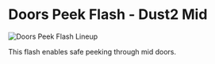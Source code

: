 # Doors Peek Flash - Dust2 Mid

![Doors Peek Flash Lineup](https://via.placeholder.com/600x400/FFB800/000000?text=Doors+Peek+Flash)

This flash enables safe peeking through mid doors.